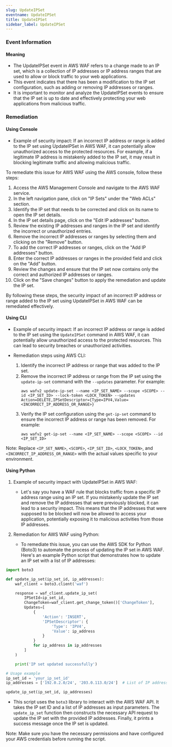 ```yaml
--- 
slug: UpdateIPSet
eventname: UpdateIPSet
title: UpdateIPSet
sidebar_label: UpdateIPSet
---
```

                       
### Event Information

#### Meaning

- The UpdateIPSet event in AWS WAF refers to a change made to an IP set, which is a collection of IP addresses or IP address ranges that are used to allow or block traffic to your web applications.
- This event indicates that there has been a modification to the IP set configuration, such as adding or removing IP addresses or ranges.
- It is important to monitor and analyze the UpdateIPSet events to ensure that the IP set is up to date and effectively protecting your web applications from malicious traffic.

### Remediation

#### Using Console

- Example of security impact: If an incorrect IP address or range is added to the IP set using UpdateIPSet in AWS WAF, it can potentially allow unauthorized access to the protected resources. For example, if a legitimate IP address is mistakenly added to the IP set, it may result in blocking legitimate traffic and allowing malicious traffic.

To remediate this issue for AWS WAF using the AWS console, follow these steps:

1. Access the AWS Management Console and navigate to the AWS WAF service.
2. In the left navigation pane, click on "IP Sets" under the "Web ACLs" section.
3. Identify the IP set that needs to be corrected and click on its name to open the IP set details.
4. In the IP set details page, click on the "Edit IP addresses" button.
5. Review the existing IP addresses and ranges in the IP set and identify the incorrect or unauthorized entries.
6. Remove the incorrect IP addresses or ranges by selecting them and clicking on the "Remove" button.
7. To add the correct IP addresses or ranges, click on the "Add IP addresses" button.
8. Enter the correct IP addresses or ranges in the provided field and click on the "Add" button.
9. Review the changes and ensure that the IP set now contains only the correct and authorized IP addresses or ranges.
10. Click on the "Save changes" button to apply the remediation and update the IP set.

By following these steps, the security impact of an incorrect IP address or range added to the IP set using UpdateIPSet in AWS WAF can be remediated effectively.

#### Using CLI

- Example of security impact: If an incorrect IP address or range is added to the IP set using the `UpdateIPSet` command in AWS WAF, it can potentially allow unauthorized access to the protected resources. This can lead to security breaches or unauthorized activities.

- Remediation steps using AWS CLI:
  1. Identify the incorrect IP address or range that was added to the IP set.
  2. Remove the incorrect IP address or range from the IP set using the `update-ip-set` command with the `--updates` parameter. For example:
     ```
     aws wafv2 update-ip-set --name <IP_SET_NAME> --scope <SCOPE> --id <IP_SET_ID> --lock-token <LOCK_TOKEN> --updates Action=DELETE,IPSetDescriptor={Type=IPV4,Value=<INCORRECT_IP_ADDRESS_OR_RANGE>}
     ```
  3. Verify the IP set configuration using the `get-ip-set` command to ensure the incorrect IP address or range has been removed. For example:
     ```
     aws wafv2 get-ip-set --name <IP_SET_NAME> --scope <SCOPE> --id <IP_SET_ID>
     ```

Note: Replace `<IP_SET_NAME>`, `<SCOPE>`, `<IP_SET_ID>`, `<LOCK_TOKEN>`, and `<INCORRECT_IP_ADDRESS_OR_RANGE>` with the actual values specific to your environment.

#### Using Python

1. Example of security impact with UpdateIPSet in AWS WAF:
   - Let's say you have a WAF rule that blocks traffic from a specific IP address range using an IP set. If you mistakenly update the IP set and remove the IP addresses that were previously blocked, it can lead to a security impact. This means that the IP addresses that were supposed to be blocked will now be allowed to access your application, potentially exposing it to malicious activities from those IP addresses.

2. Remediation for AWS WAF using Python:
   - To remediate this issue, you can use the AWS SDK for Python (Boto3) to automate the process of updating the IP set in AWS WAF. Here's an example Python script that demonstrates how to update an IP set with a list of IP addresses:

```python
import boto3

def update_ip_set(ip_set_id, ip_addresses):
    waf_client = boto3.client('waf')

    response = waf_client.update_ip_set(
        IPSetId=ip_set_id,
        ChangeToken=waf_client.get_change_token()['ChangeToken'],
        Updates=[
            {
                'Action': 'INSERT',
                'IPSetDescriptor': {
                    'Type': 'IPV4',
                    'Value': ip_address
                }
            }
            for ip_address in ip_addresses
        ]
    )

    print('IP set updated successfully')

# Usage example
ip_set_id = 'your_ip_set_id'
ip_addresses = ['192.0.2.0/24', '203.0.113.0/24']  # List of IP addresses to add

update_ip_set(ip_set_id, ip_addresses)
```

   - This script uses the `boto3` library to interact with the AWS WAF API. It takes the IP set ID and a list of IP addresses as input parameters. The `update_ip_set` function then constructs the necessary API request to update the IP set with the provided IP addresses. Finally, it prints a success message once the IP set is updated.

Note: Make sure you have the necessary permissions and have configured your AWS credentials before running the script.


 